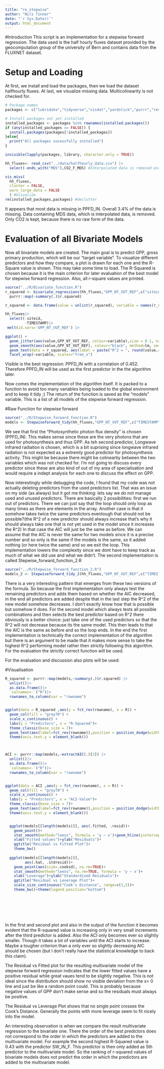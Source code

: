 ```yaml
---
title: "re_stepwise"
author: "Nils Tinner"
date: "`r Sys.Date()`"
output: html_document
---
```


#Introduction
This script is an implementation for a stepwise forward regression. The data used is the half hourly fluxes dataset provided by the geocomputation group of the university of Bern and contains data from the FLUXNET dataset.

# Setup and Loading
At first, we install and load the packages, then we load the dataset halfhourly fluxes. 
At last, we visualize missing data. Multicolinearity is not checked for.

```r
# Package names
packages <- c("lubridate","tidyverse","visdat","yardstick","purrr","reshape2","ggpubr")

# Install packages not yet installed
installed_packages <- packages %in% rownames(installed.packages())
if (any(installed_packages == FALSE)) {
  install.packages(packages[!installed_packages])
}else{
  print("All packages sucessfully installed")
}

invisible(lapply(packages, library, character.only = TRUE))

hh_fluxes<- read_csv("../data/halfhourly_data.csv") |>
  select(-ends_with("MDS"),CO2_F_MDS) #Interpolated data is removed except CO2, there only interpolated data is viable...

vis_miss(
  hh_fluxes,
  cluster = FALSE, 
  warn_large_data = FALSE
  ) #Visualize
rm(installed_packages,packages) #declutter
```
It appears that most data is missing in PPFD_IN. Overall 3.4% of the data is missing.
Data containing MDS data, which is interpolated data, is removed. Only CO2 is kept, because there is no raw form of the data.

# Evaluation of all Bivariate Models
Now all bivariate models are created. The main goal is to predict GPP, gross primary production, which will be our "target variable". To visualize different predictors and how they compare, a plot is drawn for each one and the R-Square value is shown. This may take some time to load. The R-Squared is chosen because it is the main criterion for later evaluation of the best model for stepwise forward regression.
Also, all r-square values are printed.

```r
source("../R/Bivariate_function.R")
r_squared <- bivariate_regressions(hh_fluxes,"GPP_NT_VUT_REF",c("siteid","TIMESTAMP")) |> #bivariate function is called
  purrr::map(~summary(.)$r.squared)

r_squared <- data.frame(value = unlist(r_squared), variable = names(r_squared)) #needed as vector, not a list...

hh_fluxes|>
  select(-siteid,
         -TIMESTAMP)|>
 melt(id.vars='GPP_NT_VUT_REF') |>

ggplot() +
  geom_jitter(aes(value,GPP_NT_VUT_REF, colour=variable),size = 0.1, na.rm=TRUE) + 
  geom_smooth(aes(value,GPP_NT_VUT_REF), colour="black", method=lm, se=FALSE, na.rm=TRUE,formula = 'y ~ x') +
  geom_text(data = r_squared, aes(label = paste("R^2 = ", round(value,4))), x = Inf, y = Inf, hjust = 1, vjust = 1, size = 1.5, nudge_x = -2, nudge_y = -2) +
  facet_wrap(~variable, scales="free_x")

```

Visible is the best regression: PPFD_IN with a correlation of 0.452. Therefore PPFD_IN will be used as the first predictor in the the algorithm later.

Now comes the implementation of the algorithm itself. It is packed to a function to avoid too many variables being loaded to the global environment and to keep it tidy ;) 
The return of the function is saved as the "models" variable. This is a list of all models of the stepwise forward regression.

#Raw Function for stepwise forward
```r

source("../R/Stepwise_forward_function.R")
models <- Stepwiseforward_tidy(hh_fluxes,"GPP_NT_VUT_REF",c("TIMESTAMP","siteid"))# The function should predict the target GPP and take all variables as predictors except TIMESTAMP and siteid since these are deemed as non predicting variables.


```

We see that first the "Photosynthetic photon flux density" is chosen (PPFD_IN). This makes sense since these are the very photons that are used for photosynthesis and thus GPP. As teh second predictor, Longwave infrared radiation is chosen, which is a bit suprising since longwave infrared radiation is not expected as a extremly good predictor for photosynthesis activity. This might be because there might be colineartiy between the two variables which was not checked for. I'm not going to discuss every predictor since these are also kind of out of my area of specialisation and would require a indept analysis for each one to discuss the effect on GPP.

Now interestingly while debugging the code, I found that my code was not actually deleting predictors from the used predictors list. That was an issue on my side (as always) but it got me thinking: lets say we do not manage used and unused predictors. There are basically 2 possibilities: first we run out of predictors. There we can just say that the loop should only loop as many times as there are elements in the array. Another case is that it somehow takes twice the same predictors eventough that should not be possible?(the R^2 of a new predictor should always increase that's why it should always take one that is not yet used in the model since it increases the R^2) In that case the AIC will just be the same as before. We can assume that the AIC is never the same for two models since it is a precise number and so only is the same if the models is the same, so it added nothing (or here twice the same) and so we exit the loop. 
This implementation lowers the complexity since we dont have to keep track as much of what we did use and what we didn't.
The second implementation is called Stepwise_forward_function_2.R

```r

source("../R/Stepwise_forward_function_2.R")
models_2 <- Stepwiseforward_tidy_2(hh_fluxes,"GPP_NT_VUT_REF",c("TIMESTAMP","siteid"))

```
There is a very interesting pattern that emerges from these two versions of the formula. So because the first implementation only always test the remaining predictors and adds them based on whether the AIC decreased, in the end all predictors are added despite that in the last step the R^2 of the new model somehow decreases. I don't exactly know how that is possible but somehow it does.
For the second model which always tests all possible combinations and then selects the best predictor based on R^2 there obviously is a better choice: just take one of the used predictors so that the R^2 will not decrease because its the same model. This then leads to that the AIC is the same as before and so the loop ends. In the end the first implementation is technically the correct implementation of the algorithm but there is an argument to be made that it makes more sense to take the highest R^2 performing model rather then strictly following this algorithm. For the evaluation the strictly correct function will be used.


For the evaluation and discussion also plots will be used:

#Visualisation
```r


R_squared <- purrr::map(models,~summary(.)$r.squared) |>
  unlist()|>
  as.data.frame()|>
  `colnames<-`("R")|>
  rownames_to_column(var = "rowname")


ggplot(data = R_squared ,aes(y = fct_rev(rowname), x = R)) +
  geom_col(fill = "grey70") +
  scale_x_continuous() +
  labs(y = "Predictors", x = "R-Squared")+
  theme_classic(base_size = 7)+
  geom_text(aes(label=fct_rev(rowname)),position = position_dodge(width = 1),hjust=1, size = 2.5)+
  theme(axis.text.y = element_blank())



ACI <- purrr::map(models,~extractAIC(.)[2]) |>
  unlist()|>
  as.data.frame()|>
  `colnames<-`("R")|>
  rownames_to_column(var = "rowname")


ggplot(data = ACI ,aes(y = fct_rev(rowname), x = R)) +
  geom_col(fill = "grey70") +
  scale_x_continuous() +
  labs(y = "Predictors", x = "ACI-Value")+
  theme_classic(base_size = 7)+
  geom_text(aes(label=fct_rev(rowname)),position = position_dodge(width = 1),hjust=1, size = 2.5)+
  theme(axis.text.y = element_blank())


  ggplot(models[[length(models)]], aes(.fitted, .resid))+
    geom_point()+
    stat_smooth(method="loess", formula = 'y ~ x')+geom_hline(yintercept=0, col="red", linetype="dashed")+
    xlab("Fitted values")+ylab("Residuals")+
    ggtitle("Residual vs Fitted Plot")+
    theme_bw()
  
  ggplot(models[[length(models)]],
         aes(.hat, .stdresid))+
    geom_point(aes(size=.cooksd), na.rm=TRUE)+
    stat_smooth(method="loess", na.rm=TRUE, formula = 'y ~ x')+
    xlab("Leverage")+ylab("Standardized Residuals")+
    ggtitle("Residual vs Leverage Plot")+
    scale_size_continuous("Cook's Distance", range=c(1,5))+
    theme_bw()+theme(legend.position="bottom")





  
```

In the first and second plot and also in the output of the function it becomes evident that the R-squared value is increasing only in very small increments after the third predictor is added. Also the ACI only becomes ever so slightly smaller. Though it takes a lot of variables until the ACI starts to increase. Maybe a tougher criterion than a only ever so slightly decreasing AIC should be chosen (but I don't really have the statistical knowledge to back this claim).

The Residual vs Fitted plot for the resulting multivariate model of the stepwise forward regression indicates that the lower fitted values have a positive residual while great vaues tend to be slightly negative. This is not ideal since the distribution should show no visible deviation from the x= 0 line and just be like a random point could. This is probably because negative values of GPP don't make sense and so the residuals must always be positive.

The Residual vs Leverage Plot shows that no single point crosses the Cook's Distance. Generally the points with more leverage seem to fit nicely into the model.

An interesting observation is when we compare the result multivariate regression to the bivariate one. There the order of the best predictors does not correspond to the order in which the predictors are added to the multivariate model. For example the second highest R-Squared value is 0.43 with the predictor SW_IN_F. This predictor is then only added as 5th predictor to the multivariate model. So the ranking of r-squared values of bivariate models does not predict the order in which the predictors are added to the multivariate model.